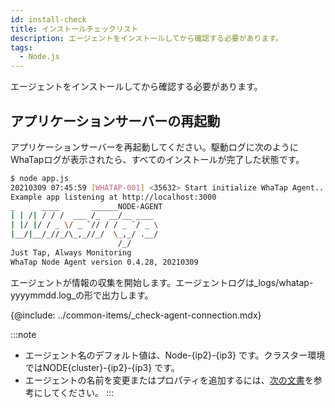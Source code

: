 ```yaml
---
id: install-check
title: インストールチェックリスト
description: エージェントをインストールしてから確認する必要があります。
tags:
  - Node.js
---
```


エージェントをインストールしてから確認する必要があります。

## アプリケーションサーバーの再起動

アプリケーションサーバーを再起動してください。駆動ログに次のようにWhaTapログが表示されたら、すべてのインストールが完了した状態です。

```bash
$ node app.js
20210309 07:45:59 [WHATAP-001] <35632> Start initialize WhaTap Agent...
Example app listening at http://localhost:3000
_      ____       ______NODE-AGENT
| | /| / / /  ___ /_  __/__ ____
| |/ |/ / _ \/ _ `// / / _ `/ _ \
|__/|__/_//_/\_,_//_/  \_,_/ .__/
                        /_/
Just Tap, Always Monitoring
WhaTap Node Agent version 0.4.28, 20210309
```

エージェントが情報の収集を開始します。エージェントログは_logs/whatap-yyyymmdd.log_の形で出力します。

<!-- 에이전트 연결 확인 -->

{@include: ../common-items/_check-agent-connection.mdx}

:::note

-   エージェント名のデフォルト値は、Node-{ip2}-{ip3} です。クラスター環境ではNODE{cluster}-{ip2}-{ip3} です。
-   エージェントの名前を変更またはプロパティを追加するには、[次の文書](agent-name)を参考にしてください。
    :::
